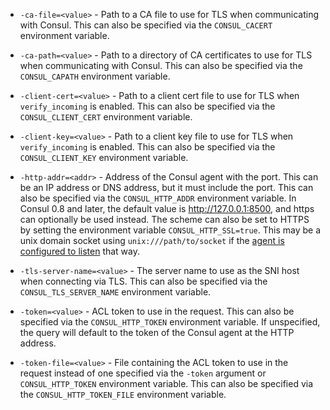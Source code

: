 - `-ca-file=<value>` - Path to a CA file to use for TLS when communicating with Consul.
  This can also be specified via the `CONSUL_CACERT` environment variable.

- `-ca-path=<value>` - Path to a directory of CA certificates to use for TLS when
  communicating with Consul. This can also be specified via the `CONSUL_CAPATH`
  environment variable.

- `-client-cert=<value>` - Path to a client cert file to use for TLS when
  `verify_incoming` is enabled. This can also be specified via the `CONSUL_CLIENT_CERT`
  environment variable.

- `-client-key=<value>` - Path to a client key file to use for TLS when
  `verify_incoming` is enabled. This can also be specified via the `CONSUL_CLIENT_KEY`
  environment variable.

- `-http-addr=<addr>` - Address of the Consul agent with the port. This can be
  an IP address or DNS address, but it must include the port. This can also be
  specified via the `CONSUL_HTTP_ADDR` environment variable. In Consul 0.8 and
  later, the default value is http://127.0.0.1:8500, and https can optionally be
  used instead. The scheme can also be set to HTTPS by setting the environment
  variable `CONSUL_HTTP_SSL=true`. This may be a unix domain socket using
  `unix:///path/to/socket` if the [agent is configured to
  listen](/consul/docs/reference/agent#addresses) that way.

- `-tls-server-name=<value>` - The server name to use as the SNI host when
  connecting via TLS. This can also be specified via the `CONSUL_TLS_SERVER_NAME`
  environment variable.

- `-token=<value>` - ACL token to use in the request. This can also be specified
  via the `CONSUL_HTTP_TOKEN` environment variable. If unspecified, the query
  will default to the token of the Consul agent at the HTTP address.

- `-token-file=<value>` - File containing the ACL token to use in the request
  instead of one specified via the `-token` argument or `CONSUL_HTTP_TOKEN`
  environment variable. This can also be specified via the
  `CONSUL_HTTP_TOKEN_FILE` environment variable.
